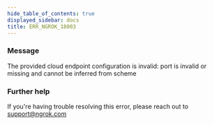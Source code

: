 ```yaml
---
hide_table_of_contents: true
displayed_sidebar: docs
title: ERR_NGROK_18003
---
```




### Message

The provided cloud endpoint configuration is invalid: port is invalid or missing and cannot be inferred from scheme

<ErrorDetails error="err_ngrok_18003" />

### Further help

If you're having trouble resolving this error, please reach out to [support@ngrok.com](mailto:support@ngrok.com?subject=Help%20with%20ERR_NGROK_18003)

